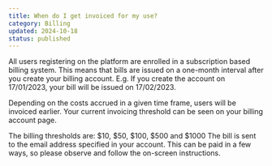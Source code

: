 ```yaml
---
title: When do I get invoiced for my use?
category: Billing
updated: 2024-10-18
status: published
---
```


All users registering on the platform are enrolled in a subscription based billing system. This means that bills are issued on a one-month interval after you create your billing account.
E.g. If you create the account on 17/01/2023, your bill will be issued on 17/02/2023.

Depending on the costs accrued in a given time frame, users will be invoiced earlier. Your current invoicing threshold can be seen on your billing account page.

The billing thresholds are:
$10, $50, $100, $500 and $1000
The bill is sent to the email address specified in your account.
This can be paid in a few ways, so please observe and follow the on-screen instructions.
